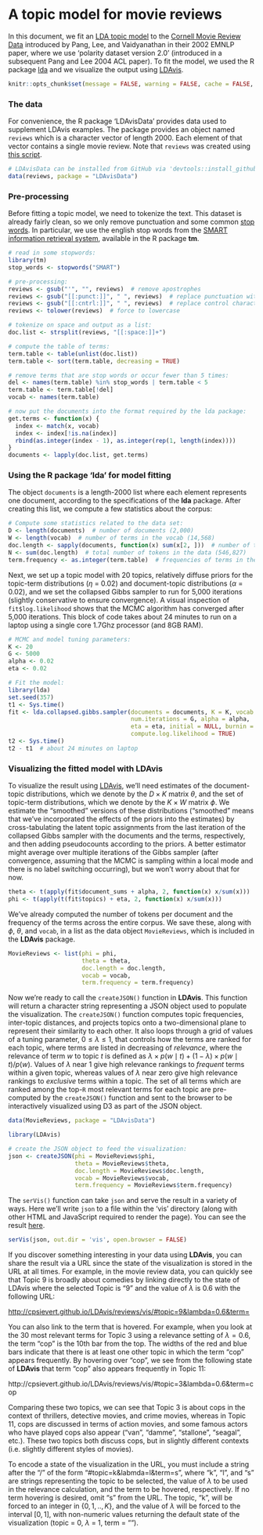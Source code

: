 A topic model for movie reviews
========================================================

In this document, we fit an [LDA topic model](http://en.wikipedia.org/wiki/Latent_Dirichlet_allocation) to the [Cornell Movie Review Data](http://www.cs.cornell.edu/people/pabo/movie-review-data/) introduced by Pang, Lee, and Vaidyanathan in their 2002 EMNLP paper, where we use 'polarity dataset version 2.0' (introduced in a subsequent Pang and Lee 2004 ACL paper). To fit the model, we used the R package [lda](http://cran.r-project.org/web/packages/lda/) and we visualize the output using [LDAvis](https://github.com/cpsievert/LDAvis).

```r
knitr::opts_chunk$set(message = FALSE, warning = FALSE, cache = FALSE, eval = FALSE)
```

### The data

For convenience, the R package 'LDAvisData' provides data used to supplement LDAvis examples. The package provides an object named `reviews` which is a character vector of length 2000. Each element of that vector contains a single movie review. Note that `reviews` was created using [this script](https://github.com/cpsievert/moviereviews/blob/master/data-raw/reviews.R). 

```r
# LDAvisData can be installed from GitHub via 'devtools::install_github("cpsievert/LDAvisData")'
data(reviews, package = "LDAvisData")
```

### Pre-processing

Before fitting a topic model, we need to tokenize the text. This dataset is already fairly clean, so we only remove punctuation and some common [stop words](http://en.wikipedia.org/wiki/Stop_words). In particular, we use the english stop words from the [SMART information retrieval system](http://en.wikipedia.org/wiki/SMART_Information_Retrieval_System), available in the R package **tm**.

```r
# read in some stopwords:
library(tm)
stop_words <- stopwords("SMART")

# pre-processing:
reviews <- gsub("'", "", reviews)  # remove apostrophes
reviews <- gsub("[[:punct:]]", " ", reviews)  # replace punctuation with space
reviews <- gsub("[[:cntrl:]]", " ", reviews)  # replace control characters with space
reviews <- tolower(reviews)  # force to lowercase

# tokenize on space and output as a list:
doc.list <- strsplit(reviews, "[[:space:]]+")

# compute the table of terms:
term.table <- table(unlist(doc.list))
term.table <- sort(term.table, decreasing = TRUE)

# remove terms that are stop words or occur fewer than 5 times:
del <- names(term.table) %in% stop_words | term.table < 5
term.table <- term.table[!del]
vocab <- names(term.table)

# now put the documents into the format required by the lda package:
get.terms <- function(x) {
  index <- match(x, vocab)
  index <- index[!is.na(index)]
  rbind(as.integer(index - 1), as.integer(rep(1, length(index))))
}
documents <- lapply(doc.list, get.terms)
```

### Using the R package 'lda' for model fitting

The object `documents` is a length-2000 list where each element represents one document, according to the specifications of the **lda** package. After creating this list, we compute a few statistics about the corpus:

```r
# Compute some statistics related to the data set:
D <- length(documents)  # number of documents (2,000)
W <- length(vocab)  # number of terms in the vocab (14,568)
doc.length <- sapply(documents, function(x) sum(x[2, ]))  # number of tokens per document [312, 288, 170, 436, 291, ...]
N <- sum(doc.length)  # total number of tokens in the data (546,827)
term.frequency <- as.integer(term.table)  # frequencies of terms in the corpus [8939, 5544, 2411, 2410, 2143, ...]
```

Next, we set up a topic model with 20 topics, relatively diffuse priors for the topic-term distributions ($\eta$ = 0.02) and document-topic distributions ($\alpha$  = 0.02), and we set the collapsed Gibbs sampler to run for 5,000 iterations (slightly conservative to ensure convergence). A visual inspection of `fit$log.likelihood` shows that the MCMC algorithm has converged after 5,000 iterations. This block of code takes about 24 minutes to run on a laptop using a single core 1.7Ghz processor (and 8GB RAM).

```r
# MCMC and model tuning parameters:
K <- 20
G <- 5000
alpha <- 0.02
eta <- 0.02

# Fit the model:
library(lda)
set.seed(357)
t1 <- Sys.time()
fit <- lda.collapsed.gibbs.sampler(documents = documents, K = K, vocab = vocab, 
                                   num.iterations = G, alpha = alpha, 
                                   eta = eta, initial = NULL, burnin = 0,
                                   compute.log.likelihood = TRUE)
t2 <- Sys.time()
t2 - t1  # about 24 minutes on laptop
```

### Visualizing the fitted model with LDAvis

To visualize the result using [LDAvis](https://github.com/cpsievert/LDAvis/), we'll need estimates of the document-topic distributions, which we denote by the $D \times K$ matrix $\theta$, and the set of topic-term distributions, which we denote by the $K \times W$ matrix $\phi$. We estimate the "smoothed" versions of these distributions ("smoothed" means that we've incorporated the effects of the priors into the estimates) by cross-tabulating the latent topic assignments from the last iteration of the collapsed Gibbs sampler with the documents and the terms, respectively, and then adding pseudocounts according to the priors. A better estimator might average over multiple iterations of the Gibbs sampler (after convergence, assuming that the MCMC is sampling within a local mode and there is no label switching occurring), but we won't worry about that for now.

```r
theta <- t(apply(fit$document_sums + alpha, 2, function(x) x/sum(x)))
phi <- t(apply(t(fit$topics) + eta, 2, function(x) x/sum(x)))
```

We've already computed the number of tokens per document and the frequency of the terms across the entire corpus. We save these, along with $\phi$, $\theta$, and `vocab`, in a list as the data object `MovieReviews`, which is included in the **LDAvis** package.

```r
MovieReviews <- list(phi = phi,
                     theta = theta,
                     doc.length = doc.length,
                     vocab = vocab,
                     term.frequency = term.frequency)
```

Now we're ready to call the `createJSON()` function in **LDAvis**. This function will return a character string representing a JSON object used to populate the visualization. The `createJSON()` function computes topic frequencies, inter-topic distances, and projects topics onto a two-dimensional plane to represent their similarity to each other. It also loops through a grid of values of a tuning parameter, $0 \leq \lambda \leq 1$, that controls how the terms are ranked for each topic, where terms are listed in decreasing of *relevance*, where the relevance of term $w$ to topic $t$ is defined as $\lambda \times p(w \mid t) + (1 - \lambda) \times p(w \mid t)/p(w)$. Values of $\lambda$ near 1 give high relevance rankings to *frequent* terms within a given topic, whereas values of $\lambda$ near zero give high relevance rankings to *exclusive* terms within a topic. The set of all terms which are ranked among the top-`R` most relevant terms for each topic are pre-computed by the `createJSON()` function and sent to the browser to be interactively visualized using D3 as part of the JSON object.

```r
data(MovieReviews, package = "LDAvisData")
```

```r
library(LDAvis)

# create the JSON object to feed the visualization:
json <- createJSON(phi = MovieReviews$phi, 
                   theta = MovieReviews$theta, 
                   doc.length = MovieReviews$doc.length, 
                   vocab = MovieReviews$vocab, 
                   term.frequency = MovieReviews$term.frequency)
```

The `serVis()` function can take `json` and serve the result in a variety of ways. Here we'll write `json` to a file within the 'vis' directory (along with other HTML and JavaScript required to render the page). You can see the result [here](http://cpsievert.github.io/LDAvis/reviews/vis).

```r
serVis(json, out.dir = 'vis', open.browser = FALSE)
```

If you discover something interesting in your data using **LDAvis**, you can share the result via a URL since the state of the visualization is stored in the URL at all times. For example, in the movie review data, you can quickly see that Topic 9 is broadly about comedies by linking directly to the state of LDAvis where the selected Topic is "9" and the value of $\lambda$ is 0.6 with the following URL:

[http://cpsievert.github.io/LDAvis/reviews/vis/#topic=9&lambda=0.6&term=](http://cpsievert.github.io/LDAvis/reviews/vis/#topic=9&lambda=0.6&term=)

You can also link to the term that is hovered. For example, when you look at the 30 most relevant terms for Topic 3 using a relevance setting of $\lambda = 0.6$, the term "cop" is the 10th bar from the top. The widths of the red and blue bars indicate that there is at least one other topic in which the term "cop" appears frequently. By hovering over "cop", we see from the following state of **LDAvis** that term "cop" also appears frequently in Topic 11:

http://cpsievert.github.io/LDAvis/reviews/vis/#topic=3&lambda=0.6&term=cop

Comparing these two topics, we can see that Topic 3 is about cops in the context of thrillers, detective movies, and crime movies, whereas in Topic 11, cops are discussed in terms of action movies, and some famous actors who have played cops also appear ("van", "damme", "stallone", "seagal", etc.). These two topics both discuss cops, but in slightly different contexts (i.e. slightly different styles of movies).

To encode a state of the visualization in the URL, you must include a string after the "/" of the form "#topic=k&labmda=l&term=s", where "k", "l", and "s" are strings representing the topic to be selected, the value of $\lambda$ to be used in the relevance calculation, and the term to be hovered, respectively. If no term hovering is desired, omit "s" from the URL. The topic, "k", will be forced to an integer in $\{0, 1, .., K\}$, and the value of $\lambda$ will be forced to the interval $[0, 1]$, with non-numeric values returning the default state of the visualization (topic = 0, $\lambda$ = 1, term = "").